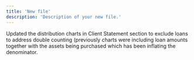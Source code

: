 ```yaml
---
title: 'New file'
description: 'Description of your new file.'
---
```


<Update label="2024-10-10" description="PMS Change">
  Updated the distribution charts in Client Statement section to exclude loans to address double counting (previously charts were including loan amounts together with the assets being purchased which has been inflating the denominator.
</Update>
